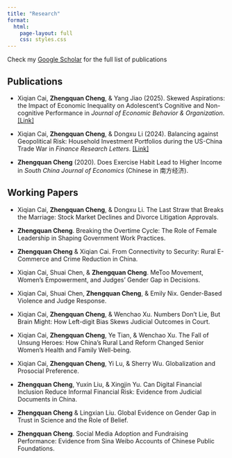 ```yaml
---
title: "Research"
format:
  html:
    page-layout: full
    css: styles.css
---
```


Check my [Google Scholar](https://scholar.google.com/citations?user=6Nf6zMsAAAAJ&hl=zh-CN) for the full list of publications


## Publications

-   Xiqian Cai, **Zhengquan Cheng**, & Yang Jiao (2025). Skewed Aspirations: the Impact of Economic Inequality on Adolescent's Cognitive and Non-cognitive Performance in *Journal of Economic Behavior & Organization*.[[Link]](https://doi.org/10.1016/j.jebo.2025.107179)

-   Xiqian Cai, **Zhengquan Cheng**, & Dongxu Li (2024). Balancing against Geopolitical Risk: Household Investment Portfolios during the US-China Trade War in *Finance Research Letters*. [[Link]](https://doi.org/10.1016/j.frl.2024.105703)

-   **Zhengquan Cheng** (2020). Does Exercise Habit Lead to Higher Income in *South China Journal of Economics* (Chinese in 南方经济).


## Working Papers

-   Xiqian Cai, **Zhengquan Cheng**, & Dongxu Li. The Last Straw that Breaks the Marriage: Stock Market Declines and Divorce Litigation Approvals.

-   **Zhengquan Cheng**. Breaking the Overtime Cycle: The Role of Female Leadership in Shaping Government Work Practices.

-   **Zhengquan Cheng** & Xiqian Cai. From Connectivity to Security: Rural E-Commerce and Crime Reduction in China.

-   Xiqian Cai, Shuai Chen, & **Zhengquan Cheng**. MeToo Movement, Women's Empowerment, and Judges' Gender Gap in Decisions.

-   Xiqian Cai, Shuai Chen, **Zhengquan Cheng**, & Emily Nix. Gender-Based Violence and Judge Response.

-   Xiqian Cai, **Zhengquan Cheng**, & Wenchao Xu. Numbers Don’t Lie, But Brain Might: How Left-digit Bias Skews Judicial Outcomes in Court.

-   Xiqian Cai, **Zhengquan Cheng**, Ye Tian, & Wenchao Xu. The Fall of Unsung Heroes: How China's Rural Land Reform Changed Senior Women's Health and Family Well-being.

-   Xiqian Cai, **Zhengquan Cheng**, Yi Lu, & Sherry Wu. Globalization and Prosocial Preference.

-   **Zhengquan Cheng**, Yuxin Liu, & Xingjin Yu. Can Digital Financial Inclusion Reduce Informal Financial Risk: Evidence from Judicial Documents in China.

-   **Zhengquan Cheng** & Lingxian Liu. Global Evidence on Gender Gap in Trust in Science and the Role of Belief.

-   **Zhengquan Cheng**. Social Media Adoption and Fundraising Performance: Evidence from Sina Weibo Accounts of Chinese Public Foundations.
